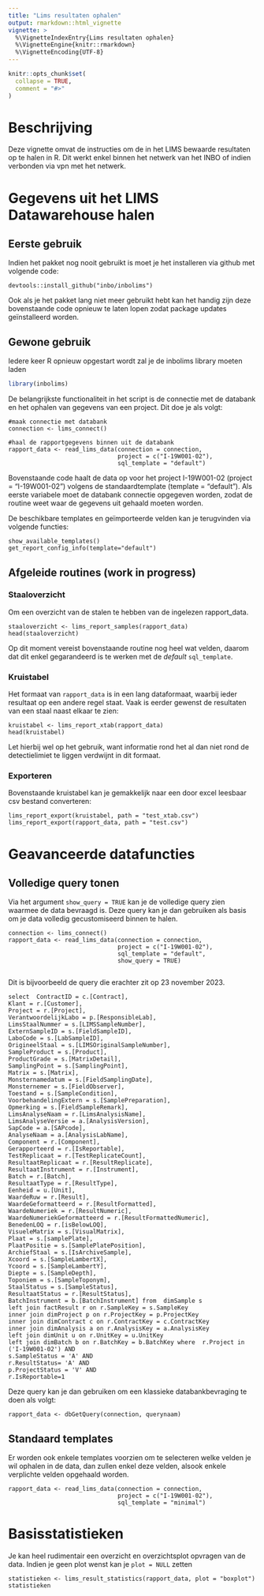 ```yaml
---
title: "Lims resultaten ophalen"
output: rmarkdown::html_vignette
vignette: >
  %\VignetteIndexEntry{Lims resultaten ophalen}
  %\VignetteEngine{knitr::rmarkdown}
  %\VignetteEncoding{UTF-8}
---
```


```r
knitr::opts_chunk$set(
  collapse = TRUE,
  comment = "#>"
)
```

# Beschrijving

Deze vignette omvat de instructies om de in het LIMS bewaarde resultaten op te halen in R. Dit werkt enkel binnen het netwerk van het INBO of indien verbonden via vpn met het netwerk.


# Gegevens uit het LIMS Datawarehouse halen

## Eerste gebruik

Indien het pakket nog nooit gebruikt is moet je het installeren via github met volgende code:
```
devtools::install_github("inbo/inbolims")
```

Ook als je het pakket lang niet meer gebruikt hebt kan het handig zijn deze bovenstaande code opnieuw te laten lopen zodat package updates geïnstalleerd worden.


## Gewone gebruik

Iedere keer R opnieuw opgestart wordt zal je de inbolims library moeten laden

```r
library(inbolims)
```

De belangrijkste functionaliteit in het script is de connectie met de databank en het ophalen van gegevens van een project. Dit doe je als volgt:

````
#maak connectie met databank
connection <- lims_connect()

#haal de rapportgegevens binnen uit de databank
rapport_data <- read_lims_data(connection = connection,
                               project = c("I-19W001-02"),
                               sql_template = "default")
````
Bovenstaande code haalt de data op voor het project I-19W001-02 (project = "I-19W001-02") volgens de standaardtemplate  (template = "default"). Als eerste variabele moet de databank connectie opgegeven worden, zodat de routine weet waar de gegevens uit gehaald moeten worden.

De beschikbare templates en geïmporteerde velden kan je terugvinden via volgende functies:

```
show_available_templates()
get_report_config_info(template="default")
```

## Afgeleide routines (work in progress)


### Staaloverzicht

Om een overzicht van de stalen te hebben van de ingelezen rapport_data.

````
staaloverzicht <- lims_report_samples(rapport_data)
head(staaloverzicht)
````

Op dit moment vereist bovenstaande routine nog heel wat velden, daarom dat dit enkel gegarandeerd is te werken met de *default* `sql_template`.

### Kruistabel

Het formaat van `rapport_data` is in een lang dataformaat, waarbij ieder resultaat op een andere regel staat. Vaak is eerder gewenst de resultaten van een staal naast elkaar te zien:

````
kruistabel <- lims_report_xtab(rapport_data)
head(kruistabel)
````

Let hierbij wel op het gebruik, want informatie rond het al dan niet rond de detectielimiet te liggen verdwijnt in dit formaat.

### Exporteren

Bovenstaande kruistabel kan je gemakkelijk naar een door excel leesbaar csv bestand converteren:

````
lims_report_export(kruistabel, path = "test_xtab.csv")
lims_report_export(rapport_data, path = "test.csv")
````
# Geavanceerde datafuncties

## Volledige query tonen

Via het argument `show_query = TRUE` kan je de volledige query zien waarmee de data bevraagd is. Deze query kan je dan gebruiken als basis om je data volledig gecustomiseerd binnen te halen.

````
connection <- lims_connect()
rapport_data <- read_lims_data(connection = connection,
                               project = c("I-19W001-02"),
                               sql_template = "default",
                               show_query = TRUE)
                               
````

Dit is bijvoorbeeld de query die erachter zit op 23 november 2023.

````
select  ContractID = c.[Contract],
Klant = r.[Customer],
Project = r.[Project],
VerantwoordelijkLabo = p.[ResponsibleLab],
LimsStaalNummer = s.[LIMSSampleNumber],
ExternSampleID = s.[FieldSampleID],
LaboCode = s.[LabSampleID],
OrigineelStaal = s.[LIMSOriginalSampleNumber],
SampleProduct = s.[Product],
ProductGrade = s.[MatrixDetail],
SamplingPoint = s.[SamplingPoint],
Matrix = s.[Matrix],
Monsternamedatum = s.[FieldSamplingDate],
Monsternemer = s.[FieldObserver],
Toestand = s.[SampleCondition],
VoorbehandelingExtern = s.[SamplePreparation],
Opmerking = s.[FieldSampleRemark],
LimsAnalyseNaam = r.[LimsAnalysisName],
LimsAnalyseVersie = a.[AnalysisVersion],
SapCode = a.[SAPcode],
AnalyseNaam = a.[AnalysisLabName],
Component = r.[Component],
Gerapporteerd = r.[IsReportable],
TestReplicaat = r.[TestReplicateCount],
ResultaatReplicaat = r.[ResultReplicate],
ResultaatInstrument = r.[Instrument],
Batch = r.[Batch],
ResultaatType = r.[ResultType],
Eenheid = u.[Unit],
WaardeRuw = r.[Result],
WaardeGeformatteerd = r.[ResultFormatted],
WaardeNumeriek = r.[ResultNumeric],
WaardeNumeriekGeformatteerd = r.[ResultFormattedNumeric],
BenedenLOQ = r.[isBelowLOQ],
VisueleMatrix = s.[VisualMatrix],
Plaat = s.[samplePlate],
PlaatPositie = s.[SamplePlatePosition],
ArchiefStaal = s.[IsArchiveSample],
Xcoord = s.[SampleLambertX],
Ycoord = s.[SampleLambertY],
Diepte = s.[SampleDepth],
Toponiem = s.[SampleToponym],
StaalStatus = s.[SampleStatus],
ResultaatStatus = r.[ResultStatus],
BatchInstrument = b.[BatchInstrument] from  dimSample s 
left join factResult r on r.SampleKey = s.SampleKey 
inner join dimProject p on r.ProjectKey = p.ProjectKey 
inner join dimContract c on r.ContractKey = c.ContractKey 
inner join dimAnalysis a on r.AnalysisKey = a.AnalysisKey 
left join dimUnit u on r.UnitKey = u.UnitKey 
left join dimBatch b on r.BatchKey = b.BatchKey where  r.Project in ('I-19W001-02') AND 
s.SampleStatus = 'A' AND 
r.ResultStatus= 'A' AND 
p.ProjectStatus = 'V' AND 
r.IsReportable=1
```` 
Deze query kan je dan gebruiken om een klassieke databankbevraging te doen als volgt:

````
rapport_data <- dbGetQuery(connection, querynaam)
````

## Standaard templates

Er worden ook enkele templates voorzien om te selecteren welke velden je wil ophalen in de data, dan zullen enkel deze velden, alsook enkele verplichte velden opgehaald worden.

```
rapport_data <- read_lims_data(connection = connection,
                               project = c("I-19W001-02"),
                               sql_template = "minimal")

```

# Basisstatistieken

Je kan heel rudimentair een overzicht en overzichtsplot opvragen van de data. Indien je geen plot wenst kan je `plot = NULL` zetten

```
statistieken <- lims_result_statistics(rapport_data, plot = "boxplot")
statistieken

```




